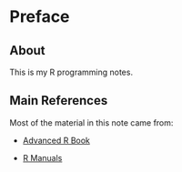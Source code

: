 # Preface {.unnumbered}

::: callout-note
## About

This is my R programming notes.
:::


## Main References

Most of the material in this note came from:

-   [Advanced R Book](https://adv-r.hadley.nz/index.html)

-   [R Manuals](https://rstudio.github.io/r-manuals/)
